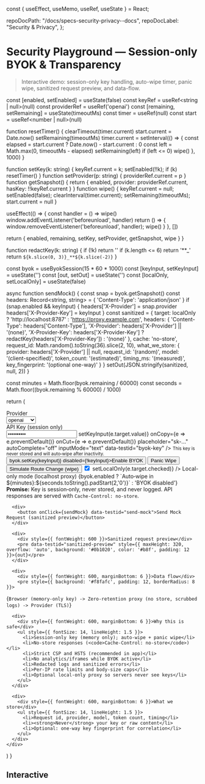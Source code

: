 const { useEffect, useMemo, useRef, useState } = React;

  repoDocPath: "/docs/specs-security-privacy--docs",
  repoDocLabel: "Security & Privacy",
};

# Security Playground — Session-only BYOK & Transparency

<Meta title="Docs/Security Playground" />

> Interactive demo: session-only key handling, auto-wipe timer, panic wipe, sanitized request preview, and data-flow.

  const [enabled, setEnabled] = useState(false)
  const keyRef = useRef<string | null>(null)
  const providerRef = useRef<string>('openai')
  const [remaining, setRemaining] = useState<number>(timeoutMs)
  const timer = useRef<any>(null)
  const start = useRef<number | null>(null)

function resetTimer() {
clearTimeout(timer.current)
start.current = Date.now()
setRemaining(timeoutMs)
timer.current = setInterval(() => {
const elapsed = start.current ? Date.now() - start.current : 0
const left = Math.max(0, timeoutMs - elapsed)
setRemaining(left)
if (left <= 0) wipe()
}, 1000)
}

function setKey(k: string) { keyRef.current = k; setEnabled(!!k); if (k) resetTimer() }
function setProvider(p: string) { providerRef.current = p }
function getSnapshot() { return { enabled, provider: providerRef.current, hasKey: !!keyRef.current } }
function wipe() { keyRef.current = null; setEnabled(false); clearInterval(timer.current); setRemaining(timeoutMs); start.current = null }

useEffect(() => {
const handler = () => wipe()
window.addEventListener('beforeunload', handler)
return () => { window.removeEventListener('beforeunload', handler); wipe() }
}, [])

return { enabled, remaining, setKey, setProvider, getSnapshot, wipe }
}

function redactKey(k: string) {
if (!k) return ''
if (k.length <= 6) return '**_'
return `${k.slice(0, 3)}_**${k.slice(-2)}`
}

  const byok = useByokSession(15 * 60 * 1000)
  const [keyInput, setKeyInput] = useState('')
  const [out, setOut] = useState('')
  const [localOnly, setLocalOnly] = useState(false)

async function sendMock() {
const snap = byok.getSnapshot()
const headers: Record<string, string> = { 'Content-Type': 'application/json' }
if (snap.enabled && keyInput) {
headers['X-Provider'] = snap.provider
headers['X-Provider-Key'] = keyInput
}
const sanitized = {
target: localOnly ? 'http://localhost:8787' : 'https://proxy.example.com',
headers: {
'Content-Type': headers['Content-Type'],
'X-Provider': headers['X-Provider'] || '(none)',
'X-Provider-Key': headers['X-Provider-Key'] ? redactKey(headers['X-Provider-Key']) : '(none)'
},
cache: 'no-store',
request_id: Math.random().toString(36).slice(2, 10),
what_we_store: {
provider: headers['X-Provider'] || null,
request_id: '(random)',
model: '(client-specified)',
token_count: '(estimated)',
timing_ms: '(measured)',
key_fingerprint: '(optional one-way)'
}
}
setOut(JSON.stringify(sanitized, null, 2))
}

const minutes = Math.floor(byok.remaining / 60000)
const seconds = Math.floor((byok.remaining % 60000) / 1000)

return (

<div style={{ display: 'grid', gap: 12 }}>
<div style={{ display: 'grid', gap: 8 }}>
<label>
<div>Provider</div>
<select onChange={e => byok.setProvider(e.target.value)} defaultValue="openai" data-testid="provider">
<option value="openai">openai</option>
<option value="anthropic">anthropic</option>
<option value="gemini">gemini</option>
</select>
</label>
<label>
<div>API Key (session only)</div>
<input
type="password"
value={keyInput}
onChange={e => setKeyInput(e.target.value)}
onCopy={e => e.preventDefault()}
onCut={e => e.preventDefault()}
placeholder="sk-..."
autoComplete="off"
inputMode="text"
data-testid="byok-key"
/>
<small>This key is never stored and will auto‑wipe after inactivity.</small>
</label>
<div style={{ display: 'flex', gap: 8, alignItems: 'center', flexWrap:'wrap' }}>
<button onClick={() => byok.setKey(keyInput)} disabled={!keyInput}>Enable BYOK</button>
<button onClick={byok.wipe} aria-label="Panic wipe">Panic Wipe</button>
<button onClick={byok.wipe} aria-label="Simulate route change">Simulate Route Change (wipe)</button>
<label style={{ display:'inline-flex', alignItems:'center', gap:6 }}>
<input type="checkbox" checked={localOnly} onChange={e => setLocalOnly(e.target.checked)} /> Local-only mode (localhost proxy)
</label>
<span style={{ fontSize: 12, color: '#555' }}>
{byok.enabled ? `Auto‑wipe in ${minutes}:${seconds.toString().padStart(2,'0')}` : 'BYOK disabled'}
</span>
</div>
<div style={{ fontSize: 12, color: '#333' }}>
<strong>Promise:</strong> Key is session‑only, never stored, and never logged. API responses are served with <code>Cache-Control: no-store</code>.
</div>
</div>

      <div>
        <button onClick={sendMock} data-testid="send-mock">Send Mock Request (sanitized preview)</button>
      </div>

      <div>
        <div style={{ fontWeight: 600 }}>Sanitized request preview</div>
        <pre data-testid="sanitized-preview" style={{ maxHeight: 320, overflow: 'auto', background: '#0b1020', color: '#b8f', padding: 12 }}>{out}</pre>
      </div>

      <div>
        <div style={{ fontWeight: 600, marginBottom: 6 }}>Data flow</div>
        <pre style={{ background: '#f8fafc', padding: 12, borderRadius: 8 }}>

{`Browser (memory-only key) -> Zero‑retention proxy (no store, scrubbed logs) -> Provider (TLS)`}

</pre>
</div>

      <div>
        <div style={{ fontWeight: 600, marginBottom: 6 }}>Why this is safe</div>
        <ul style={{ fontSize: 14, lineHeight: 1.5 }}>
          <li>Session-only key (memory only); auto-wipe + panic wipe</li>
          <li>No-store responses (<code>Cache-Control: no-store</code>)</li>
          <li>Strict CSP and HSTS (recommended in app)</li>
          <li>No analytics/iframes while BYOK active</li>
          <li>Redacted logs and sanitized errors</li>
          <li>Per-IP rate limits and body-size caps</li>
          <li>Optional local-only proxy so servers never see keys</li>
        </ul>
      </div>

      <div>
        <div style={{ fontWeight: 600, marginBottom: 6 }}>What we store</div>
        <ul style={{ fontSize: 14, lineHeight: 1.5 }}>
          <li>Request id, provider, model, token count, timing</li>
          <li><strong>Never</strong> your key or raw content</li>
          <li>Optional: one-way key fingerprint for correlation</li>
        </ul>
      </div>
    </div>

)
}

## Interactive

<Canvas>
  <Story name="BYOK Session-only">
    <SecurityPanel />
  </Story>
</Canvas>

<LastUpdated file="src/stories/SecurityPlayground.stories.mdx" />

